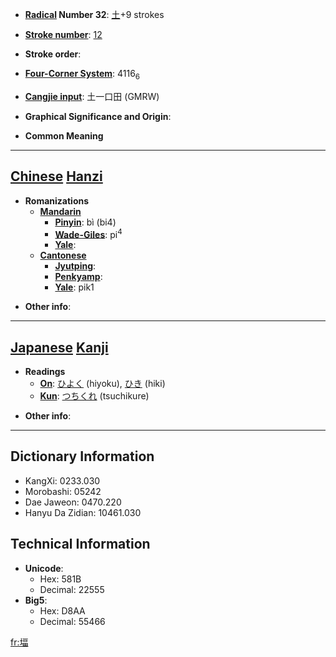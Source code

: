 * '''[[Wiktionary:Chinese radical index| Radical]] Number 32''': [[Wiktionary:Chinese radical index 土|土]]+9 strokes

* '''[[Wiktionary:Chinese total strokes index|Stroke number]]''': [[Wiktionary:Chinese total strokes index 12|12]]

* '''Stroke order''': 

* '''[[Wiktionary:Chinese four corner index|Four-Corner System]]''': 4116<sub>6</sub>

* '''[[Wiktionary:Chinese Cangjie index|Cangjie input]]''': 土一口田 (GMRW)

* '''Graphical Significance and Origin''': 

* '''Common Meaning'''

----

== [[Chinese]] [[Hanzi]] ==

* '''Romanizations'''
** '''[[Mandarin]]'''
*** '''[[Pinyin]]''': bì (bi4)
*** '''[[Wade-Giles]]''': pi<sup>4</sup>
*** '''[[Yale]]''': 
** '''[[Cantonese]]'''
*** '''[[Jyutping]]''':
*** '''[[Penkyamp]]''': 
*** '''[[Yale]]''': pik1

* '''Other info''': 

----

== [[Japanese]] [[Kanji]] ==

* '''Readings'''
** '''[[On]]''': [[ひよく]] (hiyoku), [[ひき]] (hiki)
** '''[[Kun]]''': [[つちくれ]] (tsuchikure)

* '''Other info''':  

----

== Dictionary Information ==

* KangXi: 0233.030
* Morobashi: 05242
* Dae Jaweon: 0470.220
* Hanyu Da Zidian: 10461.030

== Technical Information ==

* '''Unicode''':
** Hex: 581B
** Decimal: 22555
* '''Big5''':
** Hex: D8AA
** Decimal: 55466

[[fr:堛]]